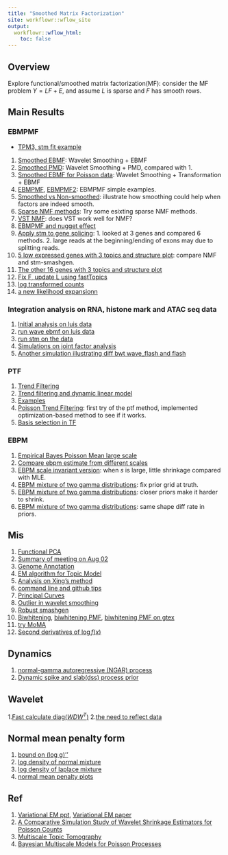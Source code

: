 ```yaml
---
title: "Smoothed Matrix Factorization"
site: workflowr::wflow_site
output:
  workflowr::wflow_html:
    toc: false
---
```


## Overview 

Explore functional/smoothed matrix factorization(MF): consider the MF problem $Y = LF+E$, and assume $L$ is sparse and $F$ has smooth rows.

## Main Results

### EBMPMF

* [TPM3, stm fit example](tpm3_stm.html)

1. [Smoothed EBMF](SmoothMF.html): Wavelet Smoothing + EBMF
2. [Smoothed PMD](SmoothPMD.html): Wavelet Smoothing + PMD, compared with 1.
3. [Smoothed EBMF for Poisson data](SmoothMFpoisson2.html): Wavelet Smoothing + Transformation + EBMF
4. [EBMPMF](SmoothPMF.html), [EBMPMF2](SmoothPMF2.html): EBMPMF simple examples.
5. [Smoothed vs Non-smoothed](STMvsMLE.html): illustrate how smoothing could help when factors are indeed smooth.
6. [Sparse NMF methods](nmfsparse.html): Try some esixting sparse NMF methods.
7. [VST NMF](VSTNMF.html): does VST work well for NMF?
8. [EBMPMF and nugget effect](SmoothPMFnugget.html)
9. [Apply stm to gene splicing](stmGTEx.html): 1. looked at 3 genes and compared 6 methods. 2. large reads at the beginning/ending of exons may due to splitting reads.
10. [5 low expressed genes with 3 topics and structure plot](lowgene.html): compare NMF and stm-smashgen.
11. [The other 16 genes with 3 topics and structure plot](lowgene2.html)
12. [Fix F, update L using fastTopics](fixFupdateL_fastTopics.html)
13. [log transformed counts](log_transform_counts.html)
14. [a new likelihood expansionn](new_poisson_matrix_lik_expansion.html)

### Integration analysis on RNA, histone mark and ATAC seq data

1. [Initial analysis on luis data](luis_data.html)
2. [run wave ebmf on luis data](luis_data_wave.html)
3. [run stm on the data](integration_stm.html)
4. [Simulations on joint factor analysis](joint_factoranalysis.html)
5. [Another simulation illustrating diff bwt wave_flash and flash](joint_fa_more.html)

### PTF

1. [Trend Filtering](PoissonTrendFiltering.html)
2. [Trend filtering and dynamic linear model](trendfiltering.html)
3. [Examples](tfexample.html)
4. [Poisson Trend Filtering](ptfopt.html): first try of the ptf method, implemented optimization-based method to see if it works.
5. [Basis selection in TF](tforder.html)

### EBPM

1. [Empirical Bayes Poisson Mean large scale](poissonmeanscale.html)
2. [Compare ebpm estimate from different scales](ebpmscale.html)
3. [EBPM scale invariant version](poissonmean2.html): when $s$ is large, little shrinkage compared with MLE.
4. [EBPM mixture of two gamma distributions](poissonmean3.html): fix prior grid at truth.
5. [EBPM mixture of two gamma distributions](poissonmean4.html): closer priors make it harder to shrink.
6. [EBPM mixture of two gamma distributions](poissonmean5.html): same shape diff rate in priors.

## Mis

1. [Functional PCA](fpca.html)
2. [Summary of meeting on Aug 02](Meeting0802.html)
3. [Genome Annotation](GenomeAnnotation.html)
4. [EM algorithm for Topic Model](TopicModelEM.html)
5. [Analysis on Xing's method](XingMethod.html)
6. [command line and github tips](tips.html)
7. [Principal Curves](princurves.html)
8. [Outlier in wavelet smoothing](outlierWavelet.html)
9. [Robust smashgen](outlierSmashgen.html)
10. [Biwhitening](biwhitening.html), [biwhitening PMF](biwhitening_PMF.html), [biwhitening PMF on gtex](biwhitening_ebnmf_gtex.html)
11. [try MoMA](moma.html)
12. [Second derivatives of $\log f(x)$](bound_log_marginal.html)

## Dynamics

1. [normal-gamma autoregressive (NGAR) process](ngar.html)
2. [Dynamic spike and slab(dss) process prior](dss.html)

## Wavelet

1.[Fast calculate diag($WDW^T$)](wdw.html)
2.[the need to reflect data](reflect_data_wavelet.html)

## Normal mean penalty form

1. [bound on (log g)''](bound_log_marginal.html)
2. [log density of normal mixture](log_gmm_concave.html)
3. [log density of laplace mixture](log_lmm_concave.html)
4. [normal mean penalty plots](normal_mean_penalty.html)

## Ref

1. [Variational EM ppt](http://www.cs.cmu.edu/~tom/10-702/Zoubin-702.pdf), [Variational EM paper](http://mlg.eng.cam.ac.uk/zoubin/papers/valencia02.pdf)
2. [A Comparative Simulation Study of Wavelet Shrinkage Estimators for Poisson Counts](https://www.jstor.org/stable/pdf/1403855.pdf)
3. [Multiscale Topic Tomography](http://www.cs.cmu.edu/~wcohen/postscript/topic-tomography-submitted.pdf)
4. [Bayesian Multiscale Models for Poisson Processes](https://www.jstor.org/stable/pdf/2670007.pdf)

